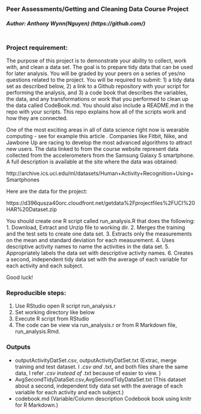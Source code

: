 <!-- Make sure that the knitr package is installed and loaded. -->
<!-- For more info on the package options see http://yihui.name/knitr/options -->

<!-- Replace below with the title of your project -->
### Peer Assessments/Getting and Cleaning Data Course Project
##### Author: Anthony Wynn(Nguyen) (https://github.com/)
<!-- Enter the code required to load your data in the space below. The data will be loaded but the line of code won't show up in your write up (echo=FALSE) in order to save space-->
```r

```

<!-- In the remainder of the document, add R code chunks as needed -->

### Project requirement:

The purpose of this project is to demonstrate your ability to collect, work with, and clean a data set. The goal is to prepare tidy data that can be used for later analysis. You will be graded by your peers on a series of yes/no questions related to the project. You will be required to submit: 1) a tidy data set as described below, 2) a link to a Github repository with your script for performing the analysis, and 3) a code book that describes the variables, the data, and any transformations or work that you performed to clean up the data called CodeBook.md. You should also include a README.md in the repo with your scripts. This repo explains how all of the scripts work and how they are connected. 

One of the most exciting areas in all of data science right now is wearable computing - see for example this article . Companies like Fitbit, Nike, and Jawbone Up are racing to develop the most advanced algorithms to attract new users. The data linked to from the course website represent data collected from the accelerometers from the Samsung Galaxy S smartphone. A full description is available at the site where the data was obtained:

http://archive.ics.uci.edu/ml/datasets/Human+Activity+Recognition+Using+Smartphones

Here are the data for the project:

https://d396qusza40orc.cloudfront.net/getdata%2Fprojectfiles%2FUCI%20HAR%20Dataset.zip

 You should create one R script called run_analysis.R that does the following:
  1. Download, Extract and Unzip file to working dir.
  2. Merges the training and the test sets to create one data set.
  3. Extracts only the measurements on the mean and standard deviation for each measurement. 
  4. Uses descriptive activity names to name the activities in the data set.
  5. Appropriately labels the data set with descriptive activity names. 
  6. Creates a second, independent tidy data set with the average of each variable for each activity and each subject. 

Good luck!

### Reproducible steps:
1. Use RStudio open R script  run_analysis.r
2. Set working directory like below 
3. Execute R script from RStudio  
4. The code can be view via run_analysis.r or from R Markdown file, run_analysis.Rmd.

### Outputs
  * outputActivityDatSet.csv, outputActivityDatSet.txt (Extrac, merge training and test dataset. I *.csv and *.txt, and both files share the same data, I refer *.csv instead of *.txt because of easier to view. )
  * AvgSecondTidyDataSet.csv,AvgSecondTidyDataSet.txt (This dataset about a second, independent tidy data set with the average of each variable for each activity and each subject.)
  * codebook.md (Variable/Column description Codebook book using knitr for R Markdown.)